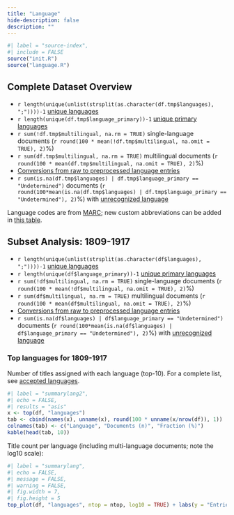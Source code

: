 ```yaml
--- 
title: "Language"
hide-description: false
description: ""
---
```



```r
#| label = "source-index",
#| include = FALSE
source("init.R")
source("language.R")
```


## Complete Dataset Overview

 * `r length(unique(unlist(strsplit(as.character(df.tmp$languages), ";"))))-1` [unique languages](dataTable/data_table.html?path=../output.tables/languages_accepted.csv)
 * `r length(unique(df.tmp$language_primary))-1` [unique primary languages](dataTable/data_table.html?path=../output.tables/language_primary_accepted.csv)  
 * `r sum(!df.tmp$multilingual, na.rm = TRUE)` single-language documents (`r round(100 * mean(!df.tmp$multilingual, na.omit = TRUE), 2)`%)
 * `r sum(df.tmp$multilingual, na.rm = TRUE)` multilingual documents (`r round(100 * mean(df.tmp$multilingual, na.omit = TRUE), 2)`%) 
 * [Conversions from raw to preprocessed language entries](dataTable/data_table.html?path=../output.tables/language_conversions.csv) 
 * `r sum(is.na(df.tmp$languages) | df.tmp$language_primary == "Undetermined")` documents (`r round(100*mean(is.na(df.tmp$languages) | df.tmp$language_primary == "Undetermined"), 2)`%) with [unrecognized language](dataTable/data_table.html?path=../output.tables/language_discarded.csv)

Language codes are from [MARC](https://www.loc.gov/marc/languages/language_code.html); new custom abbreviations can be added in [this table](dataTable/data_table.html?path=../output.tables/language_abbreviations.csv).


## Subset Analysis: 1809-1917

 * `r length(unique(unlist(strsplit(as.character(df$languages), ";"))))-1` [unique languages](dataTable/data_table.html?path=../output.tables/languages_accepted_19.csv)
 * `r length(unique(df$language_primary))-1` [unique primary languages](dataTable/data_table.html?path=../output.tables/language_primary_accepted_19.csv)  
 * `r sum(!df$multilingual, na.rm = TRUE)` single-language documents (`r round(100 * mean(!df$multilingual, na.omit = TRUE), 2)`%)
 * `r sum(df$multilingual, na.rm = TRUE)` multilingual documents (`r round(100 * mean(df$multilingual, na.omit = TRUE), 2)`%) 
 * [Conversions from raw to preprocessed language entries](dataTable/data_table.html?path=../output.tables/language_conversions_19.csv) 
 * `r sum(is.na(df$languages) | df$language_primary == "Undetermined")` documents (`r round(100*mean(is.na(df$languages) | df$language_primary == "Undetermined"), 2)`%) with [unrecognized language](dataTable/data_table.html?path=../output.tables/language_discarded_19.csv)

### Top languages for 1809-1917

Number of titles assigned with each language (top-10). For a complete list,
see [accepted languages](dataTable/data_table.html?path=../output.tables/language_accepted_19.csv).

```r
#| label = "summarylang2",
#| echo = FALSE,
#| results = "asis"
x <- top(df, "languages")
tab <- cbind(names(x), unname(x), round(100 * unname(x/nrow(df)), 1))
colnames(tab) <- c("Language", "Documents (n)", "Fraction (%)")
kable(head(tab, 10))
```

Title count per language (including multi-language documents; note the log10 scale):

```r
#| label = "summarylang",
#| echo = FALSE,
#| message = FALSE,
#| warning = FALSE,
#| fig.width = 7,
#| fig.height = 5
top_plot(df, "languages", ntop = ntop, log10 = TRUE) + labs(y = "Entries (n)")
```
